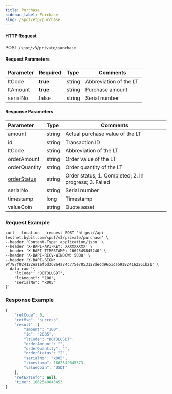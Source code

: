 ```yaml
---
title: Purchase
sidebar_label: Purchase
slug: /spot/etp/purchase
---
```



#### HTTP Request
POST <code>/spot/v3/private/purchase</code>

#### Request Parameters
| Parameter | Required | Type | Comments|
|:----- |:-------|:-----|------ |
|ltCode|<b>true</b>|string|Abbreviation of the LT.|
|ltAmount|<b>true</b>|string|Purchase amount|
|serialNo|false|string|Serial number|

#### Response Parameters
| Parameter | Type | Comments|
|:----- |:-----|----- |
|amount|string|Actual purchase value of the LT|
|id|string|Transaction ID|
|ltCode|string|Abbreviation of the LT|
|orderAmount|string|Order value of the LT|
|orderQuantity|string|Order quantity of the LT|
|<a href="#lt-order-status-orderstatus">orderStatus</a>|string|Order status; 1. Completed; 2. In progress; 3. Failed|
|serialNo|string|Serial number|
|timestamp|long|Timestamp|
|valueCoin|string|Quote asset|

### Request Example

<Tabs>
<TabItem value="console" label="Console">

```http
curl --location --request POST 'https://api-testnet.bybit.com/spot/v3/private/purchase' \
--header 'Content-Type: application/json' \
--header 'X-BAPI-API-KEY: XXXXXXXXX' \
--header 'X-BAPI-TIMESTAMP: 1662549845240' \
--header 'X-BAPI-RECV-WINDOW: 5000' \
--header 'X-BAPI-SIGN: 9f787f824122ea1ef6d368a4a24c775e7853128decd9651cab91824162261b21' \
--data-raw '{
    "ltCode": "DOT3LUSDT",
    "ltAmount": "100",
    "serialNo": "x005"
}'
```

</TabItem>
</Tabs>

### Response Example

```javascript
{
    "retCode": 0,
    "retMsg": "success",
    "result": {
        "amount": "100",
        "id": "2085",
        "ltCode": "DOT3LUSDT",
        "orderAmount": "",
        "orderQuantity": "",
        "orderStatus": "2",
        "serialNo": "x005",
        "timestamp": 1662549845373,
        "valueCoin": "USDT"
    },
    "retExtInfo": null,
    "time": 1662549845453
}
```
